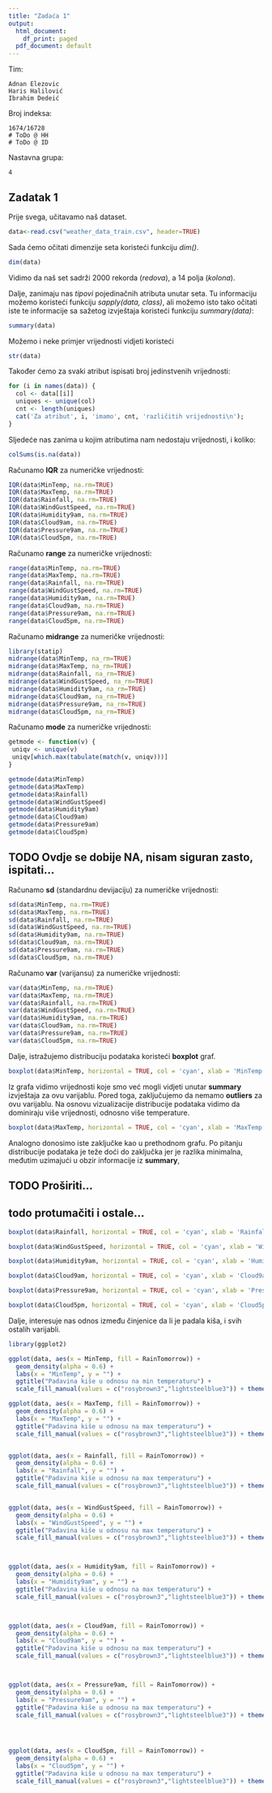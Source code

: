 ```yaml
---
title: "Zadaća 1"
output:
  html_document:
    df_print: paged
  pdf_document: default
---
```


Tim:

    Adnan Elezovic
    Haris Halilović
    Ibrahim Dedeić

Broj indeksa:

    1674/16728
    # ToDo @ HH
    # ToDo @ ID

Nastavna grupa:

    4


## Zadatak 1

Prije svega, učitavamo naš dataset.

```r

data<-read.csv("weather_data_train.csv", header=TRUE)

```

Sada ćemo očitati dimenzije seta koristeći funkciju *dim()*.

```r

dim(data)

```
Vidimo da naš set sadrži 2000 rekorda (_redova_), a 14 polja (_kolona_).



Dalje, zanimaju nas *tipovi* pojedinačnih atributa unutar seta. Tu informaciju možemo koristeći funkciju *sapply(data, class)*, ali možemo isto tako očitati iste te informacije sa sažetog izvještaja koristeći funkciju *summary(data)*:


```r

summary(data)

```


Možemo i neke primjer vrijednosti vidjeti koristeći

```r
str(data)
```

Također ćemo za svaki atribut ispisati broj jedinstvenih vrijednosti:

```r
for (i in names(data)) {
  col <- data[[i]]
  uniques <- unique(col)
  cnt <- length(uniques)
  cat('Za atribut', i, 'imamo', cnt, 'različitih vrijednosti\n');
}
```

Sljedeće nas zanima u kojim atributima nam nedostaju vrijednosti, i koliko:
```r
colSums(is.na(data)) 
```

Računamo **IQR** za numeričke vrijednosti:
```r
IQR(data$MinTemp, na.rm=TRUE)
IQR(data$MaxTemp, na.rm=TRUE)
IQR(data$Rainfall, na.rm=TRUE)
IQR(data$WindGustSpeed, na.rm=TRUE)
IQR(data$Humidity9am, na.rm=TRUE)
IQR(data$Cloud9am, na.rm=TRUE)
IQR(data$Pressure9am, na.rm=TRUE)
IQR(data$Cloud5pm, na.rm=TRUE)
```

Računamo **range** za numeričke vrijednosti:

```r
range(data$MinTemp, na.rm=TRUE)
range(data$MaxTemp, na.rm=TRUE)
range(data$Rainfall, na.rm=TRUE)
range(data$WindGustSpeed, na.rm=TRUE)
range(data$Humidity9am, na.rm=TRUE)
range(data$Cloud9am, na.rm=TRUE)
range(data$Pressure9am, na.rm=TRUE)
range(data$Cloud5pm, na.rm=TRUE)
```



Računamo **midrange** za numeričke vrijednosti:

```r
library(statip)
midrange(data$MinTemp, na_rm=TRUE)
midrange(data$MaxTemp, na_rm=TRUE)
midrange(data$Rainfall, na_rm=TRUE)
midrange(data$WindGustSpeed, na_rm=TRUE)
midrange(data$Humidity9am, na_rm=TRUE)
midrange(data$Cloud9am, na_rm=TRUE)
midrange(data$Pressure9am, na_rm=TRUE)
midrange(data$Cloud5pm, na_rm=TRUE)
```


Računamo **mode** za numeričke vrijednosti:
```r
getmode <- function(v) {
 uniqv <- unique(v)
 uniqv[which.max(tabulate(match(v, uniqv)))]
}

getmode(data$MinTemp)
getmode(data$MaxTemp)
getmode(data$Rainfall)
getmode(data$WindGustSpeed)
getmode(data$Humidity9am)
getmode(data$Cloud9am)
getmode(data$Pressure9am)
getmode(data$Cloud5pm)

```

## TODO Ovdje se dobije NA, nisam siguran zasto, ispitati...

Računamo **sd** (standardnu devijaciju) za numeričke vrijednosti:

```r
sd(data$MinTemp, na.rm=TRUE)
sd(data$MaxTemp, na.rm=TRUE)
sd(data$Rainfall, na.rm=TRUE)
sd(data$WindGustSpeed, na.rm=TRUE)
sd(data$Humidity9am, na.rm=TRUE)
sd(data$Cloud9am, na.rm=TRUE)
sd(data$Pressure9am, na.rm=TRUE)
sd(data$Cloud5pm, na.rm=TRUE)
```

Računamo **var** (varijansu) za numeričke vrijednosti:

```r
var(data$MinTemp, na.rm=TRUE)
var(data$MaxTemp, na.rm=TRUE)
var(data$Rainfall, na.rm=TRUE)
var(data$WindGustSpeed, na.rm=TRUE)
var(data$Humidity9am, na.rm=TRUE)
var(data$Cloud9am, na.rm=TRUE)
var(data$Pressure9am, na.rm=TRUE)
var(data$Cloud5pm, na.rm=TRUE)
```


Dalje, istražujemo distribuciju podataka koristeći **boxplot** graf. 

```r
boxplot(data$MinTemp, horizontal = TRUE, col = 'cyan', xlab = 'MinTemp')
```


Iz grafa vidimo vrijednosti koje smo već mogli vidjeti unutar **summary** izvještaja za ovu varijablu. Pored toga, zaključujemo da nemamo **outliers** za ovu varijablu. Na osnovu vizualizacije distribucije podataka vidimo da dominiraju više vrijednosti, odnosno više temperature.



```r
boxplot(data$MaxTemp, horizontal = TRUE, col = 'cyan', xlab = 'MaxTemp')
```


Analogno donosimo iste zaključke kao u prethodnom grafu. Po pitanju distribucije podataka je teže doći do zaključka jer je razlika minimalna, međutim uzimajući u obzir informacije iz **summary**,

## TODO Proširiti...
## todo protumačiti i ostale...

```r
boxplot(data$Rainfall, horizontal = TRUE, col = 'cyan', xlab = 'Rainfall')
```


```r
boxplot(data$WindGustSpeed, horizontal = TRUE, col = 'cyan', xlab = 'WindGustSpeed')
```

```r
boxplot(data$Humidity9am, horizontal = TRUE, col = 'cyan', xlab = 'Humidity9am')
```

```r
boxplot(data$Cloud9am, horizontal = TRUE, col = 'cyan', xlab = 'Cloud9am')
```

```r
boxplot(data$Pressure9am, horizontal = TRUE, col = 'cyan', xlab = 'Pressure9am')
```

```r
boxplot(data$Cloud5pm, horizontal = TRUE, col = 'cyan', xlab = 'Cloud5pm')
```


Dalje, interesuje nas odnos između činjenice da li je padala kiša, i svih ostalih varijabli.

```r
library(ggplot2)

ggplot(data, aes(x = MinTemp, fill = RainTomorrow)) + 
  geom_density(alpha = 0.6) +
  labs(x = "MinTemp", y = "") +
  ggtitle("Padavina kiše u odnosu na min temperaturu") +
  scale_fill_manual(values = c("rosybrown3","lightsteelblue3")) + theme_classic()

ggplot(data, aes(x = MaxTemp, fill = RainTomorrow)) + 
  geom_density(alpha = 0.6) +
  labs(x = "MaxTemp", y = "") +
  ggtitle("Padavina kiše u odnosu na max temperaturu") +
  scale_fill_manual(values = c("rosybrown3","lightsteelblue3")) + theme_classic()


ggplot(data, aes(x = Rainfall, fill = RainTomorrow)) + 
  geom_density(alpha = 0.6) +
  labs(x = "Rainfall", y = "") +
  ggtitle("Padavina kiše u odnosu na max temperaturu") +
  scale_fill_manual(values = c("rosybrown3","lightsteelblue3")) + theme_classic()


ggplot(data, aes(x = WindGustSpeed, fill = RainTomorrow)) + 
  geom_density(alpha = 0.6) +
  labs(x = "WindGustSpeed", y = "") +
  ggtitle("Padavina kiše u odnosu na max temperaturu") +
  scale_fill_manual(values = c("rosybrown3","lightsteelblue3")) + theme_classic()



ggplot(data, aes(x = Humidity9am, fill = RainTomorrow)) + 
  geom_density(alpha = 0.6) +
  labs(x = "Humidity9am", y = "") +
  ggtitle("Padavina kiše u odnosu na max temperaturu") +
  scale_fill_manual(values = c("rosybrown3","lightsteelblue3")) + theme_classic()



ggplot(data, aes(x = Cloud9am, fill = RainTomorrow)) + 
  geom_density(alpha = 0.6) +
  labs(x = "Cloud9am", y = "") +
  ggtitle("Padavina kiše u odnosu na max temperaturu") +
  scale_fill_manual(values = c("rosybrown3","lightsteelblue3")) + theme_classic()



ggplot(data, aes(x = Pressure9am, fill = RainTomorrow)) + 
  geom_density(alpha = 0.6) +
  labs(x = "Pressure9am", y = "") +
  ggtitle("Padavina kiše u odnosu na max temperaturu") +
  scale_fill_manual(values = c("rosybrown3","lightsteelblue3")) + theme_classic()




ggplot(data, aes(x = Cloud5pm, fill = RainTomorrow)) + 
  geom_density(alpha = 0.6) +
  labs(x = "Cloud5pm", y = "") +
  ggtitle("Padavina kiše u odnosu na max temperaturu") +
  scale_fill_manual(values = c("rosybrown3","lightsteelblue3")) + theme_classic()
```